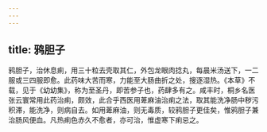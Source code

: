 ```yaml
---
---
---
```

title: 鸦胆子
---



鸦胆子，治休息痢，用三十粒去壳取其仁，外包龙眼肉捻丸，每晨米汤送下，一二服或三四服即愈。此药味大苦而寒，力能至大肠曲折之处，搜逐湿热。《本草》不载，见于《幼幼集》，称为至圣丹，即苦参子也，药肆多有之。咸丰时，桐乡名医张云寰常用此药治痢，颇效，此合乎西医用萆麻油治痢之法，取其能洗净肠中秽污积滞，能洗净，则病自去。如用萆麻油，则无毒质，较鸦胆子更佳矣，惟鸦胆子兼治肠风便血。凡热痢色赤久不愈者，亦可治，惟虚寒下痢忌之。